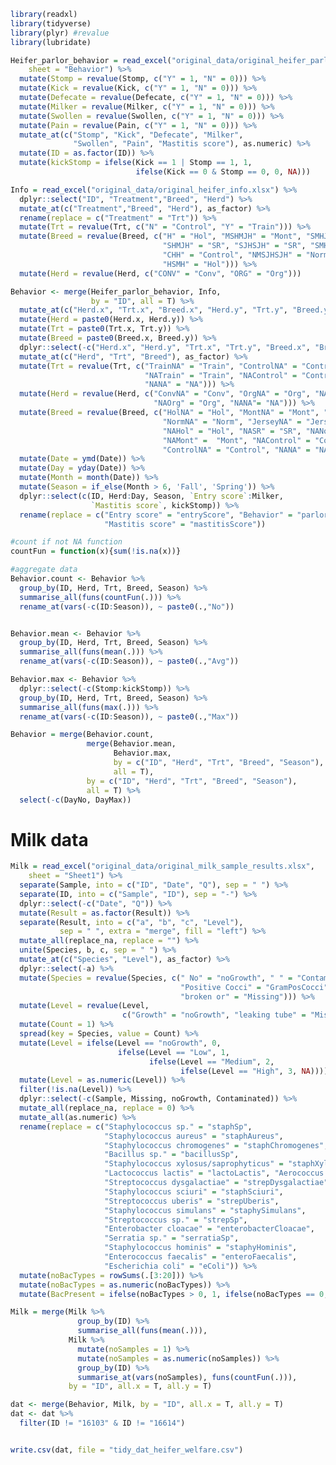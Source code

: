 ```r
library(readxl)
library(tidyverse)
library(plyr) #revalue
library(lubridate)
```

```r
Heifer_parlor_behavior = read_excel("original_data/original_heifer_parlor_behavior.xlsx", 
    sheet = "Behavior") %>% 
  mutate(Stomp = revalue(Stomp, c("Y" = 1, "N" = 0))) %>% 
  mutate(Kick = revalue(Kick, c("Y" = 1, "N" = 0))) %>% 
  mutate(Defecate = revalue(Defecate, c("Y" = 1, "N" = 0))) %>% 
  mutate(Milker = revalue(Milker, c("Y" = 1, "N" = 0))) %>% 
  mutate(Swollen = revalue(Swollen, c("Y" = 1, "N" = 0))) %>% 
  mutate(Pain = revalue(Pain, c("Y" = 1, "N" = 0))) %>%
  mutate_at(c("Stomp", "Kick", "Defecate", "Milker", 
              "Swollen", "Pain", "Mastitis score"), as.numeric) %>% 
  mutate(ID = as.factor(ID)) %>%
  mutate(kickStomp = ifelse(Kick == 1 | Stomp == 1, 1, 
                            ifelse(Kick == 0 & Stomp == 0, 0, NA)))
```

```r
Info = read_excel("original_data/original_heifer_info.xlsx") %>% 
  dplyr::select("ID", "Treatment","Breed", "Herd") %>% 
  mutate_at(c("Treatment","Breed", "Herd"), as_factor) %>% 
  rename(replace = c("Treatment" = "Trt")) %>% 
  mutate(Trt = revalue(Trt, c("N" = "Control", "Y" = "Train"))) %>% 
  mutate(Breed = revalue(Breed, c("H" = "Hol", "MSHMJH" = "Mont", "SMHJMH" = "SR", 
                                  "SHMJH" = "SR", "SJHSJH" = "SR", "SMHSMH" = "SR", 
                                  "CHH" = "Control", "NMSJHSJH" = "Norm", "MHSMH" = "Mont",                                   "SJNMSJMH" = "SR", "NMSJMH" = "Norm", "MSJHSJH" = "Mont",                                   "HJMH" = "Hol", "HSMHJMH" = "Hol", "SJSJH" = "SR", 
                                  "HSMH" = "Hol"))) %>% 
  mutate(Herd = revalue(Herd, c("CONV" = "Conv", "ORG" = "Org")))
```

```r
Behavior <- merge(Heifer_parlor_behavior, Info, 
                  by = "ID", all = T) %>% 
  mutate_at(c("Herd.x", "Trt.x", "Breed.x", "Herd.y", "Trt.y", "Breed.y"), as_factor) %>% 
  mutate(Herd = paste0(Herd.x, Herd.y)) %>% 
  mutate(Trt = paste0(Trt.x, Trt.y)) %>% 
  mutate(Breed = paste0(Breed.x, Breed.y)) %>% 
  dplyr::select(-c("Herd.x", "Herd.y", "Trt.x", "Trt.y", "Breed.x", "Breed.y")) %>% 
  mutate_at(c("Herd", "Trt", "Breed"), as_factor) %>% 
  mutate(Trt = revalue(Trt, c("TrainNA" = "Train", "ControlNA" = "Control", 
                              "NATrain" = "Train", "NAControl" = "Control", 
                              "NANA" = "NA"))) %>% 
  mutate(Herd = revalue(Herd, c("ConvNA" = "Conv", "OrgNA" = "Org", "NAConv" = "Conv", 
                                "NAOrg" = "Org", "NANA"= "NA"))) %>% 
  mutate(Breed = revalue(Breed, c("HolNA" = "Hol", "MontNA" = "Mont", "SRNA" = "SR", 
                                  "NormNA" = "Norm", "JerseyNA" = "Jersey", 
                                  "NAHol" = "Hol", "NASR" = "SR", "NANorm" = "Norm", 
                                  "NAMont" =  "Mont", "NAControl" = "Control", 
                                  "ControlNA" = "Control", "NANA" = "NA"))) %>% 
  mutate(Date = ymd(Date)) %>% 
  mutate(Day = yday(Date)) %>%
  mutate(Month = month(Date)) %>% 
  mutate(Season = if_else(Month > 6, 'Fall', 'Spring')) %>% 
  dplyr::select(c(ID, Herd:Day, Season, `Entry score`:Milker, 
                  `Mastitis score`, kickStomp)) %>% 
  rename(replace = c("Entry score" = "entryScore", "Behavior" = "parlorScore",
                     "Mastitis score" = "mastitisScore"))

#count if not NA function
countFun = function(x){sum(!is.na(x))}

#aggregate data 
Behavior.count <- Behavior %>%
  group_by(ID, Herd, Trt, Breed, Season) %>%
  summarise_all(funs(countFun(.))) %>% 
  rename_at(vars(-c(ID:Season)), ~ paste0(.,"No"))


Behavior.mean <- Behavior %>%
  group_by(ID, Herd, Trt, Breed, Season) %>%
  summarise_all(funs(mean(.))) %>% 
  rename_at(vars(-c(ID:Season)), ~ paste0(.,"Avg"))

Behavior.max <- Behavior %>%
  dplyr::select(-c(Stomp:kickStomp)) %>%
  group_by(ID, Herd, Trt, Breed, Season) %>%
  summarise_all(funs(max(.))) %>% 
  rename_at(vars(-c(ID:Season)), ~ paste0(.,"Max"))

Behavior = merge(Behavior.count, 
                 merge(Behavior.mean, 
                       Behavior.max, 
                       by = c("ID", "Herd", "Trt", "Breed", "Season"), 
                       all = T), 
                 by = c("ID", "Herd", "Trt", "Breed", "Season"), 
                 all = T) %>% 
  select(-c(DayNo, DayMax))

```

# Milk data
```r
Milk = read_excel("original_data/original_milk_sample_results.xlsx", 
    sheet = "Sheet1") %>% 
  separate(Sample, into = c("ID", "Date", "Q"), sep = " ") %>% 
  separate(ID, into = c("Sample", "ID"), sep = "-") %>% 
  dplyr::select(-c("Date", "Q")) %>% 
  mutate(Result = as.factor(Result)) %>% 
  separate(Result, into = c("a", "b", "c", "Level"), 
           sep = " ", extra = "merge", fill = "left") %>%
  mutate_all(replace_na, replace = "") %>% 
  unite(Species, b, c, sep = " ") %>% 
  mutate_at(c("Species", "Level"), as_factor) %>% 
  dplyr::select(-a) %>% 
  mutate(Species = revalue(Species, c(" No" = "noGrowth", " " = "Contaminated", 
                                      "Positive Cocci" = "GramPosCocci", 
                                      "broken or" = "Missing"))) %>% 
  mutate(Level = revalue(Level, 
                         c("Growth" = "noGrowth", "leaking tube" = "Missing"))) %>%  
  mutate(Count = 1) %>%
  spread(key = Species, value = Count) %>% 
  mutate(Level = ifelse(Level == "noGrowth", 0, 
                        ifelse(Level == "Low", 1, 
                               ifelse(Level == "Medium", 2, 
                                      ifelse(Level == "High", 3, NA))))) %>%
  mutate(Level = as.numeric(Level)) %>%
  filter(!is.na(Level)) %>%
  dplyr::select(-c(Sample, Missing, noGrowth, Contaminated)) %>% 
  mutate_all(replace_na, replace = 0) %>% 
  mutate_all(as.numeric) %>% 
  rename(replace = c("Staphylococcus sp." = "staphSp", 
                     "Staphylococcus aureus" = "staphAureus", 
                     "Staphylococcus chromogenes" = "staphChromogenes", 
                     "Bacillus sp." = "bacillusSp", 
                     "Staphylococcus xylosus/saprophyticus" = "staphXylosusSaprophyticus", 
                     "Lactococcus lactis" = "lactoLactis", "Aerococcus sp." = "aeroSp", 
                     "Streptococcus dysgalactiae" = "strepDysgalactiae", 
                     "Staphylococcus sciuri" = "staphSciuri", 
                     "Streptococcus uberis" = "strepUberis", 
                     "Staphylococcus simulans" = "staphySimulans", 
                     "Streptococcus sp." = "strepSp", 
                     "Enterobacter cloacae" = "enterobacterCloacae", 
                     "Serratia sp." = "serratiaSp", 
                     "Staphylococcus hominis" = "staphyHominis", 
                     "Enterococcus faecalis" = "enteroFaecalis", 
                     "Escherichia coli" = "eColi")) %>%
  mutate(noBacTypes = rowSums(.[3:20])) %>%
  mutate(noBacTypes = as.numeric(noBacTypes)) %>%
  mutate(BacPresent = ifelse(noBacTypes > 0, 1, ifelse(noBacTypes == 0, 0, NA)))

Milk = merge(Milk %>% 
               group_by(ID) %>% 
               summarise_all(funs(mean(.))), 
             Milk %>% 
               mutate(noSamples = 1) %>% 
               mutate(noSamples = as.numeric(noSamples)) %>% 
               group_by(ID) %>% 
               summarise_at(vars(noSamples), funs(countFun(.))), 
             by = "ID", all.x = T, all.y = T)

dat <- merge(Behavior, Milk, by = "ID", all.x = T, all.y = T) 
dat <- dat %>% 
  filter(ID != "16103" & ID != "16614")


write.csv(dat, file = "tidy_dat_heifer_welfare.csv")
```


